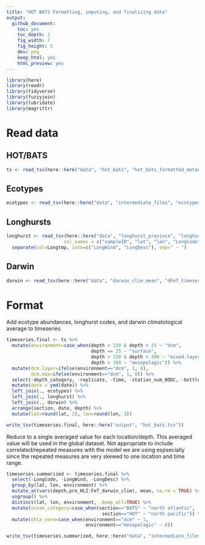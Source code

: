 ```yaml
---
title: "HOT BATS Formatting, imputing, and finalizing data"
output:   
  github_document:
    toc: yes
    toc_depth: 2
    fig_width: 7
    fig_height: 5
    dev: png
    keep_html: yes
    html_preview: yes
---
```


```r
library(here)
library(readr)
library(tidyverse)
library(fuzzyjoin)
library(lubridate)
library(magrittr)
```

# Read data

## HOT/BATS
```r
ts <- read_tsv(here::here("data", "hot_bats", "hot_bats_formatted_metadata.tsv"), col_types = c("ccccccDtdddccc")) 
```

## Ecotypes
```r
ecotypes <- read_tsv(here::here("data", "intermediate_files", "ecotypes_formatted.tsv")) 
```

## Longhursts
```r
longhurst <- read_tsv(here::here("data", "longhurst_province", "longhurst_codes.tsv"),
                     col_names = c("sampleID", "lat", "lon", "LongCode", "Longtmp")) %>%
  separate(col=Longtmp, into=c("LongWind", "LongDesc"), sep=" - ")
```
## Darwin
```r
darwin <- read_tsv(here::here("data", "darwin_clim_mean", "dFeT_timeseries.tsv")) 
```

# Format

Add ecotype abundances, longhurst codes, and darwin climatological average to timeseries
```r
timeseries.final <- ts %>% 
  mutate(environment=case_when(depth < 150 & depth > 25 ~ "dcm",
                               depth <= 25 ~ "surface",
                               depth > 150 & depth < 300 ~ "mixed.layer",
                               depth > 300 ~ "mesopelagic")) %>%
  mutate(dcm.layer=ifelse(environment=="dcm", 1, 0),
         dcm.max=ifelse(environment=="dcm", 1, 0)) %>%
  select(-depth_category, -replicate, -time, -station_num_BODC, -bottle_num_BODC) %>%
  mutate(date = ymd(date)) %>%
  left_join(., ecotypes) %>%
  left_join(., longhurst) %>%
  left_join(., darwin) %>%
  arrange(section, date, depth) %>%
  mutate(lat=round(lat, 3), lon=round(lon, 3))

write_tsv(timeseries.final, here::here("output", "hot_bats.tsv"))
```

Reduce to a single averaged value for each location/depth. This averaged value will be used in the global dataset. Not appropriate to include correlated/repeated measures with the model we are using espsecially since the repeated measures are very skewed to one location and time range.

```r
timeseries.summarized <- timeseries.final %>%
  select(-LongCode, -LongWind, -LongDesc) %>%
  group_by(lat, lon, environment) %>%
  mutate_at(vars(depth,pro_HLI:FeT_darwin_clim), mean, na.rm = TRUE) %>%
  ungroup() %>%
  distinct(lat, lon, environment, .keep_all=TRUE) %>%
  mutate(ocean_category=case_when(section=="BATS" ~ "north atlantic",
                                   section=="HOT" ~ "north pacific")) %>%
  mutate(chla_norm=case_when(environment=="dcm" ~ 1,
                             environment=="mesopelagic" ~ 0))
```

```r
write_tsv(timeseries.summarized, here::here("data", "intermediate_files", "hot_bats_mean.tsv"))
```

